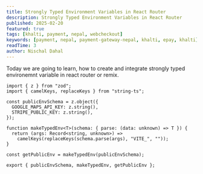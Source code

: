 ```yaml
---
title: Strongly Typed Environment Variables in React Router
description: Strongly Typed Environment Variables in React Router
published: 2025-02-20
featured: true
tags: [khalti, payment, nepal, webcheckout]
keywords: [payment, nepal, payment-gateway-nepal, khalti, epay, khalti]
readTime: 3
author: Nischal Dahal
---
```


Today we are going to learn, how to create and integrate strongly typed environemnt variable in react router or remix.

```tsx
import { z } from "zod";
import { camelKeys, replaceKeys } from "string-ts";

const publicEnvSchema = z.object({
  GOOGLE_MAPS_API_KEY: z.string(),
  STRIPE_PUBLIC_KEY: z.string(),
});

function makeTypedEnv<T>(schema: { parse: (data: unknown) => T }) {
  return (args: Record<string, unknown>) =>
    camelKeys(replaceKeys(schema.parse(args), "VITE_", ""));
}

const getPublicEnv = makeTypedEnv(publicEnvSchema);

export { publicEnvSchema, makeTypedEnv, getPublicEnv };
```
